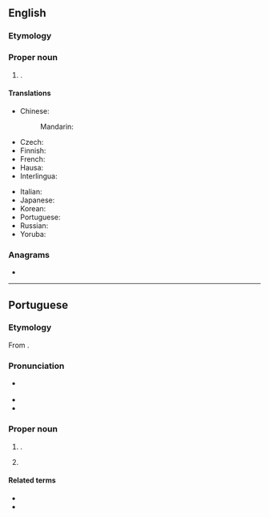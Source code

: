 {{also|lagos}}
==English==
{{wikipedia}}

===Etymology===
{{bor|en|pt|Lagos}}

===Proper noun===
{{en-proper noun}}

# {{place|en|port/and/former capital|c/Nigeria}}.

====Translations====
{{trans-top|former capital of Nigeria}}
* Chinese:
*: Mandarin: {{t|cmn|拉哥斯|tr=Lāgēsī|sc=Hani}}
* Czech: {{t|cs|Lagos|m}}
* Finnish: {{t|fi|Lagos}}
* French: {{t+|fr|Lagos}}
* Hausa: {{t|ha|Ikko}}
* Interlingua: {{t|ia|Lagos}}
{{trans-mid}}
* Italian: {{t|it|Lagos|f}}
* Japanese: {{t|ja|ラゴス|tr=Ragosu|sc=Jpan}}
* Korean: {{t|ko|라고스|tr=Ragoseu|sc=Kore}}
* Portuguese: {{t+|pt|Lagos}}
* Russian: {{t+|ru|Ла́гос|m}}
* Yoruba: {{t|yo|Èkó}}
{{trans-bottom}}

===Anagrams===
* {{anagrams|en|a=aglos|Glosa|algos|gaols|goals}}

----

==Portuguese==

===Etymology===
From {{m|pt|lagos||lakes}}.

===Pronunciation===
* {{a|Portugal}} {{IPA|pt|/ˈlaɣuʃ/}}
* {{audio|pt|Pt-pt Lagos FF.ogg|Audio (Portugal)}}
* {{homophones|pt|lagos}}

===Proper noun===
{{pt-proper noun}}

# {{place|pt|city/and/municipality|district/en:Faro|c/Portugal}}.
# {{place|pt|city|c/Nigeria|t1=Lagos}}

====Related terms====
* {{l|pt|lacobrigense}}
* {{l|pt|lagosiano}}